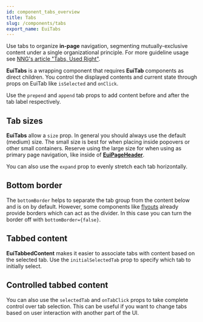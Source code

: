 ```yaml
---
id: component_tabs_overview
title: Tabs
slug: /components/tabs
export_name: EuiTabs
---
```


Use tabs to organize **in-page** navigation, segmenting mutually-exclusive content under a single
organizational principle. For more guideline usage see
[NNG's article "Tabs, Used Right"](https://www.nngroup.com/articles/tabs-used-right/).

**EuiTabs** is a wrapping component that requires **EuiTab** components as direct children.
You control the displayed contents and current state through props on EuiTab like `isSelected` and `onClick`.

Use the `prepend` and `append` tab props to add content before and after the tab label respectively.

## Tab sizes

**EuiTabs** allow a `size` prop. In general you should always use the default (medium) size. The small size is best
for when placing inside popovers or other small containers. Reserve using the large size for when using as primary
page navigation, like inside of [**EuiPageHeader**](#/layout/page-header).

You can also use the `expand` prop to evenly stretch each tab horizontally.

## Bottom border

The `bottomBorder` helps to separate the tab group from the content below and is on by default.
However, some components like [flyouts](#/layout/flyout) already provide borders which can act as the divider.
In this case you can turn the border off with `bottomBorder={false}`.

## Tabbed content

**EuiTabbedContent** makes it easier to associate tabs with content based on the selected tab.
Use the `initialSelectedTab` prop to specify which tab to initially select.

## Controlled tabbed content

You can also use the `selectedTab` and `onTabClick` props to take complete control over tab selection.
This can be useful if you want to change tabs based on user interaction with another part of the UI.
